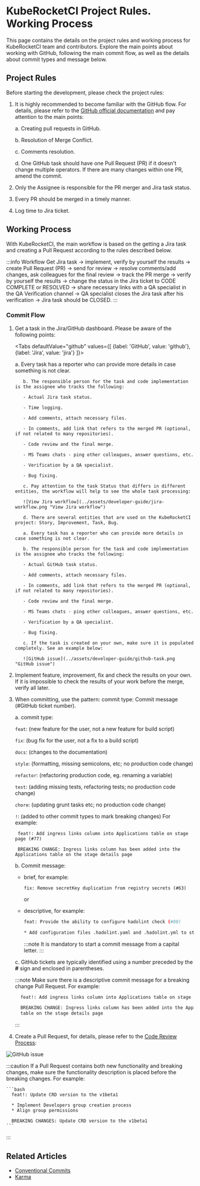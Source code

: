 
# KubeRocketCI Project Rules. Working Process

This page contains the details on the project rules and working process for KubeRocketCI team and contributors. Explore the main points about working with GitHub, following the main commit flow, as well as the details about commit types and message below.

## Project Rules

Before starting the development, please check the project rules:

1. It is highly recommended to become familiar with the GitHub flow. For details, please refer to the [GitHub official documentation](https://docs.github.com/en/get-started/using-github/github-flow) and pay attention to the main points:

    a. Creating pull requests in GitHub.

    b. Resolution of Merge Conflict.

    c. Comments resolution.

    d. One GitHub task should have one Pull Request (PR) if it doesn't change multiple operators. If there are many changes within one PR, amend the commit.

2. Only the Assignee is responsible for the PR merger and Jira task status.

3. Every PR should be merged in a timely manner.

4. Log time to Jira ticket.

## Working Process

With KubeRocketCI, the main workflow is based on the getting a Jira task and creating a Pull Request according to the rules described below.

:::info Workflow
  Get Jira task → implement, verify by yourself the results → create Pull Request (PR) → send for review → resolve comments/add changes, ask colleagues for the final review → track the PR merge → verify by yourself the results → change the status in the Jira ticket to CODE COMPLETE or RESOLVED → share necessary links with a QA specialist in the QA Verification channel → QA specialist closes the Jira task after his verification → Jira task should be CLOSED.
:::

### Commit Flow

1. Get a task in the Jira/GitHub dashboard. Please be aware of the following points:

    <Tabs
      defaultValue="github"
      values={[
        {label: 'GitHub', value: 'github'},
        {label: 'Jira', value: 'jira'}
      ]}>

      <TabItem value="jira">
          a. Every task has a reporter who can provide more details in case something is not clear.

          b. The responsible person for the task and code implementation is the assignee who tracks the following:

          - Actual Jira task status.

          - Time logging.

          - Add comments, attach necessary files.

          - In comments, add link that refers to the merged PR (optional, if not related to many repositories).

          - Code review and the final merge.

          - MS Teams chats - ping other colleagues, answer questions, etc.

          - Verification by a QA specialist.

          - Bug fixing.

          c. Pay attention to the task Status that differs in different entities, the workflow will help to see the whole task processing:

          ![View Jira workflow](../assets/developer-guide/jira-workflow.png "View Jira workflow")

          d. There are several entities that are used on the KubeRocketCI project: Story, Improvement, Task, Bug.
      </TabItem>

      <TabItem value="github">

          a. Every task has a reporter who can provide more details in case something is not clear.

          b. The responsible person for the task and code implementation is the assignee who tracks the following:

          - Actual GitHub task status.

          - Add comments, attach necessary files.

          - In comments, add link that refers to the merged PR (optional, if not related to many repositories).

          - Code review and the final merge.

          - MS Teams chats - ping other colleagues, answer questions, etc.

          - Verification by a QA specialist.

          - Bug fixing.

          c. If the task is created on your own, make sure it is populated completely. See an example below:

          ![GitHub issue](../assets/developer-guide/github-task.png "GitHub issue")
      </TabItem>
    </Tabs>

2. Implement feature, improvement, fix and check the results on your own. If it is impossible to check the results of your work before the merge, verify all later.

3. When committing, use the pattern: commit type: Commit message (#GitHub ticket number).

    a. commit type:

    `feat`: (new feature for the user, not a new feature for build script)

    `fix`: (bug fix for the user, not a fix to a build script)

    `docs`: (changes to the documentation)

    `style`: (formatting, missing semicolons, etc; no production code change)

    `refactor`: (refactoring production code, eg. renaming a variable)

    `test`: (adding missing tests, refactoring tests; no production code change)

    `chore`: (updating grunt tasks etc; no production code change)

    `!`: (added to other commit types to mark breaking changes) For example:

        feat!: Add ingress links column into Applications table on stage page (#77)

        BREAKING CHANGE: Ingress links column has been added into the Applications table on the stage details page

    b. Commit message:

    * brief, for example:

      ``fix: Remove secretKey duplication from registry secrets (#63)``

      or

    * descriptive, for example:

      ```bash
      feat: Provide the ability to configure hadolint check (#88)

      * Add configuration files .hadolint.yaml and .hadolint.yml to stash
      ```

      :::note
        It is mandatory to start a commit message from a capital letter.
      :::

    c. GitHub tickets are typically identified using a number preceded by the **#** sign and enclosed in parentheses.

    :::note
      Make sure there is a descriptive commit message for a breaking change Pull Request. For example:

      ```bash
        feat!: Add ingress links column into Applications table on stage page (#77)
    
        BREAKING CHANGE: Ingress links column has been added into the Applications
        table on the stage details page
      ```
    :::

4. Create a Pull Request, for details, please refer to the [Code Review Process](https://docs.github.com/en/pull-requests/collaborating-with-pull-requests/reviewing-changes-in-pull-requests/about-pull-request-reviews):

  ![GitHub issue](../assets/developer-guide/merge_request.png "GitHub issue")

  :::caution
    If a Pull Request contains both new functionality and breaking changes, make sure the functionality description is placed before the breaking changes. For example:

    ```bash
      feat!: Update CRD version to the v1beta1

      * Implement Developers group creation process
      * Align group permissions

      BREAKING CHANGES: Update CRD version to the v1beta1
    ```
  :::

## Related Articles

* [Conventional Commits](https://www.conventionalcommits.org/)
* [Karma](http://karma-runner.github.io/1.0/dev/git-commit-msg.html)
